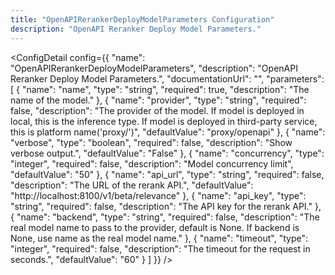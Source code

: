 ```yaml
---
title: "OpenAPIRerankerDeployModelParameters Configuration"
description: "OpenAPI Reranker Deploy Model Parameters."
---
```



<ConfigDetail config={{
  "name": "OpenAPIRerankerDeployModelParameters",
  "description": "OpenAPI Reranker Deploy Model Parameters.",
  "documentationUrl": "",
  "parameters": [
    {
      "name": "name",
      "type": "string",
      "required": true,
      "description": "The name of the model."
    },
    {
      "name": "provider",
      "type": "string",
      "required": false,
      "description": "The provider of the model. If model is deployed in local, this is the inference type. If model is deployed in third-party service, this is platform name('proxy/<platform>')",
      "defaultValue": "proxy/openapi"
    },
    {
      "name": "verbose",
      "type": "boolean",
      "required": false,
      "description": "Show verbose output.",
      "defaultValue": "False"
    },
    {
      "name": "concurrency",
      "type": "integer",
      "required": false,
      "description": "Model concurrency limit",
      "defaultValue": "50"
    },
    {
      "name": "api_url",
      "type": "string",
      "required": false,
      "description": "The URL of the rerank API.",
      "defaultValue": "http://localhost:8100/v1/beta/relevance"
    },
    {
      "name": "api_key",
      "type": "string",
      "required": false,
      "description": "The API key for the rerank API."
    },
    {
      "name": "backend",
      "type": "string",
      "required": false,
      "description": "The real model name to pass to the provider, default is None. If backend is None, use name as the real model name."
    },
    {
      "name": "timeout",
      "type": "integer",
      "required": false,
      "description": "The timeout for the request in seconds.",
      "defaultValue": "60"
    }
  ]
}} />

